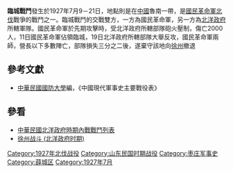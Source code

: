 {{Infobox Military Conflict|
campaign=|
image=|
caption=|
conflict=臨城戰鬥|
date=1927年7月9－21日|
place=[[中國|中國]]魯南|
result=國民革命軍战败|
combatant1=[[國民革命軍|國民革命軍]]十軍、28師|
combatant2=直魯軍前敵| 
commander1=[[王天培|王天培]]<br>[[王天錫|王天錫]]<br>[[楊勝治|楊勝治]] |
commander2=[[褚玉璞|褚玉璞]]<br>[[方永昌|方永昌]]<br>[[王棟|王棟]]|
strength1=|
strength2=|
casualties1=|
casualties2=|
}}
'''臨城戰鬥'''發生於1927年7月9－21日，地點則是在[[中國|中國]]魯南一帶，是[[國民革命軍北伐|國民革命軍北伐]]戰爭的戰鬥之一。臨城戰鬥的交戰雙方，一方為國民革命軍，另一方為[[北洋政府|北洋政府]]所轄軍隊。國民革命軍於先期攻擊時，受北洋政府所轄部隊砲火壓制，傷亡2000人，11日國民革命軍佔領臨城，19日北洋政府所轄部隊大舉反攻，國民革命軍兩師，營長以下多數陣亡，部隊損失三分之二後，遂棄守該地向[[徐州|徐州]]撤退

==參考文獻==
*[[中華民國|中華民國]][[國防大學_(臺灣)|國防大學]]編，《中國現代軍事史主要戰役表》
==參看==
*[[中華民國北洋政府時期內戰戰鬥列表|中華民國北洋政府時期內戰戰鬥列表]]
*[[徐州战斗_(北洋政府时期)|徐州战斗 (北洋政府时期)]]
[[Category:1927年北伐战役|Category:1927年北伐战役]]
[[Category:山东民国时期战役|Category:山东民国时期战役]]
[[Category:枣庄军事史|Category:枣庄军事史]]
[[Category:薛城区|Category:薛城区]]
[[Category:1927年7月|Category:1927年7月]]